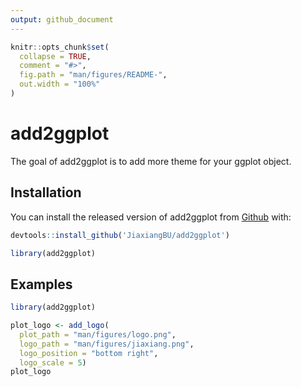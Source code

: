 ```yaml
---
output: github_document
---
```


<!-- README.md is generated from README.Rmd. Please edit that file -->

```r
knitr::opts_chunk$set(
  collapse = TRUE,
  comment = "#>",
  fig.path = "man/figures/README-",
  out.width = "100%"
)
```
# add2ggplot

The goal of add2ggplot is to add more theme for your ggplot object.

## Installation

You can install the released version of add2ggplot from [Github](https://github.com/JiaxiangBU/add2ggplot) with:

```r
devtools::install_github('JiaxiangBU/add2ggplot')
```

```r
library(add2ggplot)
```


## Examples

```r
library(add2ggplot)
```

```r
plot_logo <- add_logo(
  plot_path = "man/figures/logo.png",
  logo_path = "man/figures/jiaxiang.png",
  logo_position = "bottom right",
  logo_scale = 5)
plot_logo
```
